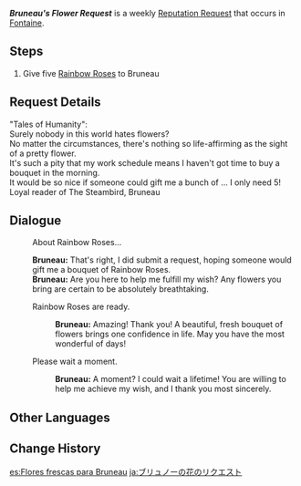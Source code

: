 {{Quest Infobox
|id            = 74651
|image         = Bruneau Icon.png
|type          = World
|group         = Request
|startLocation = [[Court of Fontaine: Palais Mermonia]], [[Fontaine]]
|region        = Fontaine
|area          = Court of Fontaine Region
|subarea       = Court of Fontaine
|poi           = Court of Fontaine: Palais Mermonia
|characters    = Bruneau; Traveler
|rewards       = Mora*20,000
|rep           = Fontaine
}}
'''''Bruneau's Flower Request''''' is a weekly [[Reputation Request]] that occurs in [[Fontaine]].

==Steps==
# Give five [[Rainbow Rose]]s to Bruneau

==Request Details==
"Tales of Humanity":<br><!--
-->Surely nobody in this world hates flowers?<br><!--
-->No matter the circumstances, there's nothing so life-affirming as the sight of a pretty flower.<br><!--
-->It's such a pity that my work schedule means I haven't got time to buy a bouquet in the morning.<br><!--
-->It would be so nice if someone could gift me a bunch of {{color|buzzword|Rainbow Roses}}... I only need 5!<br><!--
-->Loyal reader of The Steambird, Bruneau

==Dialogue==
{{Quest Description|Bruneau requires 5 Rainbow Roses.}}
{{Dialogue Start}}
:{{DIcon|Quest}} About Rainbow Roses...
:'''Bruneau:''' That's right, I did submit a request, hoping someone would gift me a bouquet of Rainbow Roses.
:'''Bruneau:''' Are you here to help me fulfill my wish? Any flowers you bring are certain to be absolutely breathtaking.
:{{DIcon}} Rainbow Roses are ready.
::'''Bruneau:''' Amazing! Thank you! A beautiful, fresh bouquet of flowers brings one confidence in life. May you have the most wonderful of days!
:{{DIcon}} Please wait a moment.
::'''Bruneau:''' A moment? I could wait a lifetime! You are willing to help me achieve my wish, and I thank you most sincerely.
{{Dialogue End}}

==Other Languages==
{{Other Languages|default_hidden=1
|en      = Bruneau's Flower Request
|zhs     = 布吕诺的鲜花需求
|zhs_rm  = 
|zht     = 布呂諾的鮮花需求
|zht_rm  = 
|ja      = ブリュノーの花のリクエスト
|ja_rm   = Buryuunoo no Hana no Rikuesuto
|ko      = 브뤼노의 꽃 의뢰
|ko_rm   = 
|es      = Flores frescas para Bruneau
|fr      = Des roses pour Bruneau
|ru      = Цветы для Бруно
|th      = คำขอดอกไม้สดของ Bruneau
|th_rm   = 
|vi      = Yêu Cầu Về Hoa Tươi Của Bruneau
|de      = Bruneaus Bitte um Blumen
|id      = Permintaan Bunga Bruneau
|pt      = Pedido de Flor de Bruneau
|tr      = Bruneau'nun Çiçek İsteği
|it      = Fiori per Bruneau
}}

==Change History==
{{Change History|4.0}}

[[es:Flores frescas para Bruneau]]
[[ja:ブリュノーの花のリクエスト]]